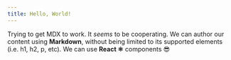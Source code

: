 ```yaml
---
title: Hello, World!
---
```


Trying to get MDX to work. It _seems_ to be cooperating. We can author our content using **Markdown**, without being limited to its supported elements (i.e. h1, h2, p, etc). We can use **React ⚛** components 😎

